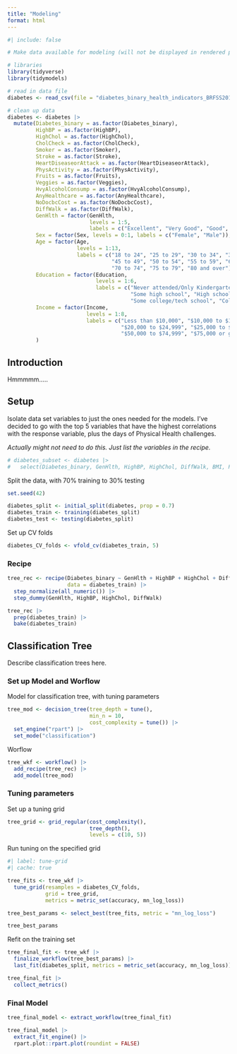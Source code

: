 ```yaml
---
title: "Modeling"
format: html
---
```


```r
#| include: false

# Make data available for modeling (will not be displayed in rendered page)

# libraries
library(tidyverse)
library(tidymodels)

# read in data file 
diabetes <- read_csv(file = "diabetes_binary_health_indicators_BRFSS2015.csv")

# clean up data
diabetes <- diabetes |>
  mutate(Diabetes_binary = as.factor(Diabetes_binary),
         HighBP = as.factor(HighBP),
         HighChol = as.factor(HighChol),
         CholCheck = as.factor(CholCheck),
         Smoker = as.factor(Smoker),
         Stroke = as.factor(Stroke),
         HeartDiseaseorAttack = as.factor(HeartDiseaseorAttack),
         PhysActivity = as.factor(PhysActivity),
         Fruits = as.factor(Fruits),
         Veggies = as.factor(Veggies),
         HvyAlcoholConsump = as.factor(HvyAlcoholConsump),
         AnyHealthcare = as.factor(AnyHealthcare),
         NoDocbcCost = as.factor(NoDocbcCost),
         DiffWalk = as.factor(DiffWalk),
         GenHlth = factor(GenHlth,
                          levels = 1:5,
                          labels = c("Excellent", "Very Good", "Good", "Fair", "Poor")),
         Sex = factor(Sex, levels = 0:1, labels = c("Female", "Male")),
         Age = factor(Age,
                      levels = 1:13,
                      labels = c("18 to 24", "25 to 29", "30 to 34", "35 to 39", "40 to 44", 
                                 "45 to 49", "50 to 54", "55 to 59", "60 to 64", "65 to 69", 
                                 "70 to 74", "75 to 79", "80 and over")),
         Education = factor(Education,
                            levels = 1:6,
                            labels = c("Never attended/Only Kindergarten", "Elementary", 
                                       "Some high school", "High school graduate", 
                                       "Some college/tech school", "College graduate")),
         Income = factor(Income,
                         levels = 1:8,
                         labels = c("Less than $10,000", "$10,000 to $14,999", "$15,000 to $19,999", 
                                    "$20,000 to $24,999", "$25,000 to $34,999", "$35,000 to $49,999",
                                    "$50,000 to $74,999", "$75,000 or greater"))
         )

```

## Introduction

Hmmmmm.....

## Setup

Isolate data set variables to just the ones needed for the models. I've decided to go with the top 5 variables that have the highest correlations with the response variable, plus the days of Physical Health challenges.

*Actually might not need to do this. Just list the variables in the recipe.*

```r
# diabetes_subset <- diabetes |>
#   select(Diabetes_binary, GenHlth, HighBP, HighChol, DiffWalk, BMI, PhysHlth)
```


Split the data, with 70% training to 30% testing

```r
set.seed(42)

diabetes_split <- initial_split(diabetes, prop = 0.7)
diabetes_train <- training(diabetes_split)
diabetes_test <- testing(diabetes_split)
```

Set up CV folds

```r
diabetes_CV_folds <- vfold_cv(diabetes_train, 5)
```

### Recipe

```r
tree_rec <- recipe(Diabetes_binary ~ GenHlth + HighBP + HighChol + DiffWalk + BMI + PhysHlth,
                   data = diabetes_train) |>
  step_normalize(all_numeric()) |>
  step_dummy(GenHlth, HighBP, HighChol, DiffWalk)

tree_rec |>
  prep(diabetes_train) |>
  bake(diabetes_train)
```

## Classification Tree

Describe classification trees here.

### Set up Model and Worflow

Model for classification tree, with tuning parameters

```r
tree_mod <- decision_tree(tree_depth = tune(),
                          min_n = 10,
                          cost_complexity = tune()) |>
  set_engine("rpart") |>
  set_mode("classification")
```

Worflow

```r
tree_wkf <- workflow() |>
  add_recipe(tree_rec) |>
  add_model(tree_mod)
```

### Tuning parameters

Set up a tuning grid

```r
tree_grid <- grid_regular(cost_complexity(),
                          tree_depth(),
                          levels = c(10, 5))
```

Run tuning on the specified grid

```r
#| label: tune-grid
#| cache: true

tree_fits <- tree_wkf |>
  tune_grid(resamples = diabetes_CV_folds,
            grid = tree_grid,
            metrics = metric_set(accuracy, mn_log_loss))
```


```r
tree_best_params <- select_best(tree_fits, metric = "mn_log_loss")

tree_best_params
```

Refit on the training set

```r
tree_final_fit <- tree_wkf |>
  finalize_workflow(tree_best_params) |>
  last_fit(diabetes_split, metrics = metric_set(accuracy, mn_log_loss))

tree_final_fit |>
  collect_metrics()
```

### Final Model

```r
tree_final_model <- extract_workflow(tree_final_fit)

tree_final_model |>
  extract_fit_engine() |>
  rpart.plot::rpart.plot(roundint = FALSE)
```

